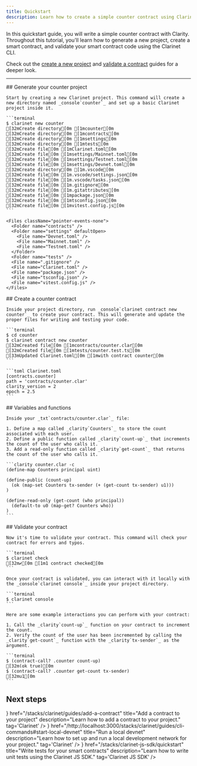 ```yaml
---
title: Quickstart
description: Learn how to create a simple counter contract using Clarinet.
---
```



In this quickstart guide, you will write a simple counter contract with Clarity. Throughout this tutorial, you'll learn how to generate a new project, create a smart contract, and validate your smart contract code using the Clarinet CLI.

Check out the [create a new project](/stacks/clarinet/guides/create-a-new-project) and [validate a contract](/stacks/clarinet/guides/validate-a-contract) guides for a deeper look.

---

<Steps>
  <Step>
    ## Generate your counter project
  
    Start by creating a new Clarinet project. This command will create a new directory named _console`counter`_ and set up a basic Clarinet project inside it.

    ```terminal
    $ clarinet new counter
    [32mCreate directory[0m [1mcounter[0m
    [32mCreate directory[0m [1mcontracts[0m
    [32mCreate directory[0m [1msettings[0m
    [32mCreate directory[0m [1mtests[0m
    [32mCreate file[0m [1mClarinet.toml[0m
    [32mCreate file[0m [1msettings/Mainnet.toml[0m
    [32mCreate file[0m [1msettings/Testnet.toml[0m
    [32mCreate file[0m [1msettings/Devnet.toml[0m
    [32mCreate directory[0m [1m.vscode[0m
    [32mCreate file[0m [1m.vscode/settings.json[0m
    [32mCreate file[0m [1m.vscode/tasks.json[0m
    [32mCreate file[0m [1m.gitignore[0m
    [32mCreate file[0m [1m.gitattributes[0m
    [32mCreate file[0m [1mpackage.json[0m
    [32mCreate file[0m [1mtsconfig.json[0m
    [32mCreate file[0m [1mvitest.config.js[0m
    ```

    <Files className="pointer-events-none">
      <Folder name="contracts" />
      <Folder name="settings" defaultOpen>
        <File name="Devnet.toml" />
        <File name="Mainnet.toml" />
        <File name="Testnet.toml" />
      </Folder>
      <Folder name="tests" />
      <File name=".gitignore" />
      <File name="Clarinet.toml" />
      <File name="package.json" />
      <File name="tsconfig.json" />
      <File name="vitest.config.js" />
    </Files>
  </Step>
  <Step>
    ## Create a counter contract
  
    Inside your project directory, run _console`clarinet contract new counter`_ to create your contract. This will generate and update the proper files for writing and testing your code.

    ```terminal
    $ cd counter
    $ clarinet contract new counter
    [32mCreated file[0m [1mcontracts/counter.clar[0m
    [32mCreated file[0m [1mtests/counter.test.ts[0m
    [33mUpdated Clarinet.toml[0m [1mwith contract counter[0m
    ```

    ```toml Clarinet.toml
    [contracts.counter]
    path = 'contracts/counter.clar'
    clarity_version = 2
    epoch = 2.5
    ```
  </Step>
  <Step>
    ## Variables and functions
  
    Inside your _txt`contracts/counter.clar`_ file:

    1. Define a map called _clarity`Counters`_ to store the count associated with each user.
    2. Define a public function called _clarity`count-up`_ that increments the count of the user who calls it.
    3. Add a read-only function called _clarity`get-count`_ that returns the count of the user who calls it.

    ```clarity counter.clar -c
    (define-map Counters principal uint)

    (define-public (count-up)
      (ok (map-set Counters tx-sender (+ (get-count tx-sender) u1)))
    )

    (define-read-only (get-count (who principal))
      (default-to u0 (map-get? Counters who))
    )
    ```
  </Step>
  <Step>
    ## Validate your contract
  
    Now it's time to validate your contract. This command will check your contract for errors and typos.

    ```terminal
    $ clarinet check
    [32m✔[0m [1m1 contract checked[0m
    ```

    Once your contract is validated, you can interact with it locally with the _console`clarinet console`_ inside your project directory.

    ```terminal
    $ clarinet console
    ```

    Here are some example interactions you can perform with your contract:

    1. Call the _clarity`count-up`_ function on your contract to increment the count.
    2. Verify the count of the user has been incremented by calling the _clarity`get-count`_ function with the _clarity`tx-sender`_ as the argument.
    
    ```terminal
    $ (contract-call? .counter count-up)
    [32m(ok true)[0m
    $ (contract-call? .counter get-count tx-sender)
    [32mu1[0m
    ```
  </Step>
</Steps>

## Next steps

<Cards>
  <SecondaryCard
    icon={<Clarinet />}
    href="/stacks/clarinet/guides/add-a-contract"
    title="Add a contract to your project"
    description="Learn how to add a contract to your project."
    tag='Clarinet'
  />
  <SecondaryCard
    icon={<Clarinet />}
    href="/http://localhost:3000/stacks/clarinet/guides/cli-commands#start-local-devnet"
    title="Run a local devnet"
    description="Learn how to set up and run a local development network for your project."
    tag='Clarinet'
  />
  <SecondaryCard
    icon={<Js />}
    href="/stacks/clarinet-js-sdk/quickstart"
    title="Write tests for your smart contracts"
    description="Learn how to write unit tests using the Clarinet JS SDK."
    tag='Clarinet JS SDK'
  />
</Cards>